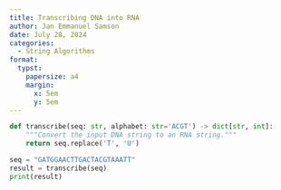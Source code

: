 ```yaml
---
title: Transcribing DNA into RNA
author: Jan Emmanuel Samson
date: July 28, 2024
categories:
  - String Algorithms
format: 
  typst:
    papersize: a4
    margin: 
      x: 5em
      y: 5em
---
```


````{=typst}

#set par(justify: true)
#set list(indent: 1em)

= Problem

An RNA string is a string formed from the alphabet containing 'A', 'C', 'G', and 'U'.

Given a DNA string _t_ corresponding to a coding strand, its transcribed RNA string _u_ is formed by replacing all occurrences of 'T' in _t_ with 'U' in _u_.

- *Given*: A DNA string _t_ of length at most 1000 nt.

- *Return*: The transcribed RNA string of _t_.

\

== Sample Dataset

```typ
GATGGAACTTGACTACGTAAATT
```

== Sample Output

```typ
GAUGGAACUUGACUACGUAAAUU
```

= Intuition

The given string represents the coding DNA strand with 5' $arrow.r$ 3' directionality. Details of the transcription process can be demonstrated by first finding the DNA complement of the input strand, then finding the RNA complement of the resulting DNA complement. This is an unnecessary step as we only need to replace all occurrences of 'T' in the input strand with 'U'. 

Iterate over each base of input string and check if the current base is a thymine ('T'). If so, replace the current base with uracil ('U'). Otherwise, continue scanning the string until the end is reached. To save memory, the input string is updated _in place_. 

= Solution
````

```python
def transcribe(seq: str, alphabet: str='ACGT') -> dict[str, int]:
    """Convert the input DNA string to an RNA string."""
    return seq.replace('T', 'U')
```

```python
seq = "GATGGAACTTGACTACGTAAATT"
result = transcribe(seq)
print(result)
```